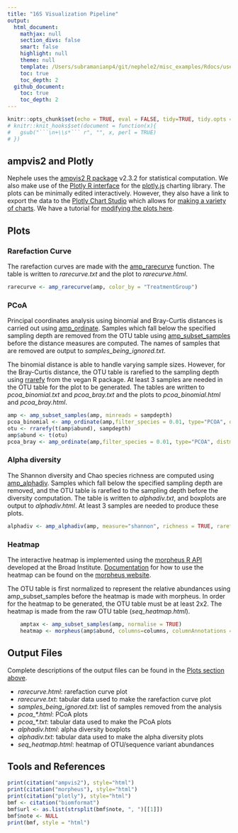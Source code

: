 ```yaml
---
title: "16S Visualization Pipeline"
output:
  html_document:
    mathjax: null
    section_divs: false
    smart: false
    highlight: null
    theme: null
    template: /Users/subramanianp4/git/nephele2/misc_examples/Rdocs/user_doc_template.html
    toc: true
    toc_depth: 2
  github_document:
    toc: true
    toc_depth: 2
---
```


```r
knitr::opts_chunk$set(echo = TRUE, eval = FALSE, tidy=TRUE, tidy.opts = list(width.cutoff=80))
# knitr::knit_hooks$set(document = function(x){
#   gsub("```\n+\\s*``` r", "", x, perl = TRUE)
# })

```

## ampvis2 and Plotly
Nephele uses the [ampvis2 R package](https://madsalbertsen.github.io/ampvis2/) v2.3.2 for statistical computation.  We also make use of the [Plotly R interface](https://plot.ly/r/) for the [plotly.js](https://plot.ly) charting library.  The plots can be minimally edited interactively.  However, they also have a link to export the data to the [Plotly Chart Studio](https://plot.ly/online-chart-maker/) which allows for [making a variety of charts](https://help.plot.ly/tutorials/).  We have a tutorial for <a href="{{ url_for('show_tutorials') }}">modifying the plots here</a>.

## Plots
### Rarefaction Curve
The rarefaction curves are made with the [amp_rarecurve](https://madsalbertsen.github.io/ampvis2/reference/amp_rarecurve.html) function.  The table is written to *rarecurve.txt* and the plot to *rarecurve.html*.
```r
rarecurve <- amp_rarecurve(amp, color_by = "TreatmentGroup")
```

### PCoA
Principal coordinates analysis using binomial and Bray-Curtis distances is carried out using [amp_ordinate](https://madsalbertsen.github.io/ampvis2/reference/amp_ordinate.html).  Samples which fall below the specified sampling depth are removed from the OTU table using [amp_subset_samples](https://madsalbertsen.github.io/ampvis2/reference/amp_subset_samples.html) before the distance measures are computed.  The names of samples that are removed are output to *samples_being_ignored.txt*. 

The binomial distance is able to handle varying sample sizes.  However, for the Bray-Curtis distance, the OTU table is rarefied to the sampling depth using [rrarefy](https://www.rdocumentation.org/packages/vegan/versions/2.4-2/topics/rarefy) from the vegan R package.  At least 3 samples are needed in the OTU table for the plot to be generated.  The tables are written to *pcoa_binomial.txt* and *pcoa_bray.txt* and the plots to *pcoa_binomial.html* and *pcoa_bray.html*.
```r
amp <- amp_subset_samples(amp, minreads = sampdepth)
pcoa_binomial <- amp_ordinate(amp,filter_species = 0.01, type="PCOA", distmeasure = "binomial", sample_color_by = "TreatmentGroup", detailed_output = TRUE, transform="none")
otu <- rrarefy(t(amp$abund), sampdepth)
amp$abund <- t(otu)
pcoa_bray <- amp_ordinate(amp,filter_species = 0.01, type="PCOA", distmeasure = "bray", sample_color_by = "TreatmentGroup", detailed_output = TRUE, transform="none")
```

### Alpha diversity
The Shannon diversity and Chao species richness are computed using [amp_alphadiv](https://madsalbertsen.github.io/ampvis2/reference/amp_alphadiv.html). Samples which fall below the specified sampling depth are removed, and the OTU table is rarefied to the sampling depth before the diversity computation.  The table is written to *alphadiv.txt*, and boxplots are output to *alphadiv.html*.  At least 3 samples are needed to produce these plots.

```r
alphadiv <- amp_alphadiv(amp, measure="shannon", richness = TRUE, rarefy = sampdepth)
```

### Heatmap
The interactive heatmap is implemented using the [morpheus R API](https://github.com/cmap/morpheus.R) developed at the Broad Institute.  [Documentation](https://software.broadinstitute.org/morpheus/documentation.html) for how to use the heatmap can be found on the [morpheus website](https://software.broadinstitute.org/morpheus/).

The OTU table is first normalized to represent the relative abundances using amp_subset_samples before the heatmap is made with morpheus.  In order for the heatmap to be generated, the OTU table must be at least 2x2.  The heatmap is made from the raw OTU table (*seq_heatmap.html*).
```r
    amptax <- amp_subset_samples(amp, normalise = TRUE)
    heatmap <- morpheus(amp$abund, columns=columns, columnAnnotations = amptax$metadata, columnColorModel = list(type=as.list(colors)), colorScheme = list(scalingMode="fixed", stepped=FALSE), rowAnnotations = amptax$tax, rows = rows)
```

## Output Files
Complete descriptions of the output files can be found in the [Plots section above](#plots).

- *rarecurve.html*: rarefaction curve plot
- *rarecurve.txt*: tabular data used to make the rarefaction curve plot
- *samples_being_ignored.txt*: list of samples removed from the analysis
- *pcoa_\*.html*: PCoA plots
- *pcoa_\*.txt*: tabular data used to make the PCoA plots
- *alphadiv.html*: alpha diversity boxplots
- *alphadiv.txt*: tabular data used to make the alpha diversity plots
- *seq_heatmap.html*: heatmap of OTU/sequence variant abundances

## Tools and References
```r
print(citation("ampvis2"), style="html")
print(citation("morpheus"), style="html")
print(citation("plotly"), style="html")
bmf <- citation("biomformat")
bmf$url <- as.list(strsplit(bmf$note, ", ")[[1]])
bmf$note <- NULL
print(bmf, style = "html")
```
